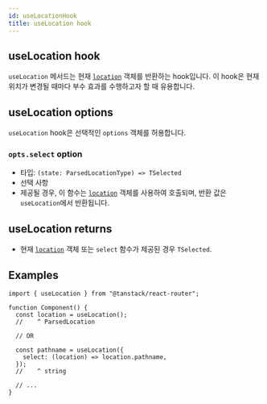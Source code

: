 ```yaml
---
id: useLocationHook
title: useLocation hook
---
```


## useLocation hook

`useLocation` 메서드는 현재 [`location`](./ParsedLocationType.md) 객체를 반환하는 hook입니다. 이 hook은 현재 위치가 변경될 때마다 부수 효과를 수행하고자 할 때 유용합니다.

## useLocation options

`useLocation` hook은 선택적인 `options` 객체를 허용합니다.

### `opts.select` option

- 타입: `(state: ParsedLocationType) => TSelected`
- 선택 사항
- 제공될 경우, 이 함수는 [`location`](./ParsedLocationType.md) 객체를 사용하여 호출되며, 반환 값은 `useLocation`에서 반환됩니다.

## useLocation returns

- 현재 [`location`](./ParsedLocationType.md) 객체 또는 `select` 함수가 제공된 경우 `TSelected`.

## Examples

```tsx
import { useLocation } from "@tanstack/react-router";

function Component() {
  const location = useLocation();
  //    ^ ParsedLocation

  // OR

  const pathname = useLocation({
    select: (location) => location.pathname,
  });
  //    ^ string

  // ...
}
```
